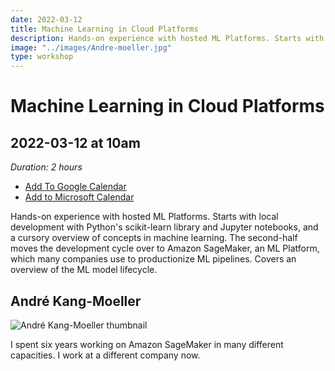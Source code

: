 ```yaml
---
date: 2022-03-12
title: Machine Learning in Cloud Platforms
description: Hands-on experience with hosted ML Platforms. Starts with local development with Python's scikit-learn library and Jupyter notebooks, and a cursory overview of concepts in machine learning.
image: "../images/Andre-moeller.jpg"
type: workshop
---
```


# Machine Learning in Cloud Platforms

## 2022-03-12 at 10am

_Duration: 2 hours_

- [Add To Google Calendar](https://calendar.google.com/calendar/render?action=TEMPLATE&dates=20220312T180000Z%2F20220312T190000Z&details=In%20this%20session%2C%20you%27ll%20get%20hands-on%20experience%20with%20hosted%20ML%20Platforms.%20We%27ll%20start%20with%20local%20development%20with%20Python%27s%20scikit-learn%20library%20and%20move%20to%20Amazon%20SageMaker%20in%20the%20second%20half.&location=http%3A%2F%2Flovelace-labs.adadev.org&text=Machine%20Learning%20in%20Cloud%20Platforms%20with%20Andr%C3%A9%20Kang-Moeller)
- [Add to Microsoft Calendar](https://outlook.live.com/calendar/0/deeplink/compose?allday=false&body=In%20this%20session%2C%20you%27ll%20get%20hands-on%20experience%20with%20hosted%20ML%20Platforms.%20We%27ll%20start%20with%20local%20development%20with%20Python%27s%20scikit-learn%20library%20and%20move%20to%20Amazon%20SageMaker%20in%20the%20second%20half.&enddt=2022-03-12T19%3A00%3A00%2B00%3A00&location=http%3A%2F%2Flovelace-labs.adadev.org&path=%2Fcalendar%2Faction%2Fcompose&rru=addevent&startdt=2022-03-12T18%3A00%3A00%2B00%3A00&subject=Machine%20Learning%20in%20Cloud%20Platforms%20with%20Andr%C3%A9%20Kang-Moeller)

Hands-on experience with hosted ML Platforms. Starts with local development with Python's scikit-learn library and Jupyter notebooks, and a cursory overview of concepts in machine learning. The second-half moves the development cycle over to Amazon SageMaker, an ML Platform, which many companies use to productionize ML pipelines. Covers an overview of the ML model lifecycle.

## André Kang-Moeller

![André Kang-Moeller thumbnail](../images/Andre-moeller-thumb.jpg)

I spent six years working on Amazon SageMaker in many different capacities. I work at a different company now.
